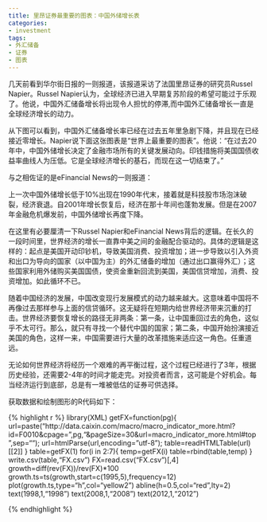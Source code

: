 ```yaml
---
title: 里昂证券最重要的图表：中国外储增长表
categories:
- investment
tags:
- 外汇储备
- 证券
- 图表
---
```


  
几天前看到华尔街日报的一则报道，该报道采访了法国里昂证券的研究员Russel Napier。Russel Napier认为，全球经济已进入早期复苏阶段的希望可能过于乐观了。他说，中国外汇储备增长将出现令人担忧的停滞,而中国外汇储备增长一直是全球经济增长的动力。

从下图可以看到，中国外汇储备增长率已经在过去五年里急剧下降，并且现在已经接近零增长。Napier说下面这张图表是“世界上最重要的图表”。他说：“在过去20年中，中国外储增长决定了金融市场所有的关键发展动向。印钱措施将美国国债收益率曲线人为压低。它是全球经济增长的基石，而现在这一切结束了。”
 

与之相佐证的是eFinancial News的一则报道：

上一次中国外储增长低于10%出现在1990年代末，接着就是科技股市场泡沫破裂，经济衰退。自2001年增长恢复后，经济在那十年间也蓬勃发展。但是在2007年金融危机爆发前，中国外储增长再度下降。

在这里有必要厘清一下Russel Napier和eFinancial News背后的逻辑。在长久的一段时间里，世界经济的增长一直靠中美之间的金融配合驱动的。具体的逻辑是这样的：起点是美国开动印钞机，导致美国消费、投资增加；进一步导致以引入外资和出口为导向的国家（以中国为主）的外汇储备的增加（通过出口赢得外汇）；这些国家利用外储购买美国国债，使资金重新回流到美国，美国信贷增加，消费、投资增加。如此循环不已。

随着中国经济的发展，中国改变现行发展模式的动力越来越大。这意味着中国将不再像过去那样参与上面的信贷循环。这无疑将在短期内给世界经济带来沉重的打击。世界经济要恢复增长的路径无非两条：第一条，让中国重回过去的角色，这似乎不太可行。那么，就只有寻找一个替代中国的国家；第二条，中国开始扮演接近美国的角色，这样一来，中国需要进行大量的改革措施来适应这一角色。任重道远。

无论如何世界经济将经历一个艰难的再平衡过程，这个过程已经进行了3年，根据历史经验，还需要2-4年的时间才能走完。对投资者而言，这可能是个好机会。每当经济运行到底部，总是有一堆被低估的证券可供选择。

获取数据和绘制图形的R代码如下：

{% highlight r %}
library(XML)
getFX=function(pg){
url=paste("http://data.caixin.com/macro/macro_indicator_more.html?id=F0010&cpage=",pg,"&pageSize=30&url=macro_indicator_more.html#top",sep="");
url=htmlParse(url,encoding="utf-8");
table=readHTMLTable(url)[[2]]
}
table=getFX(1)
for(i in 2:7){
temp=getFX(i)
table=rbind(table,temp)
}
write.csv(table,"FX.csv")
FX=read.csv("FX.csv")[,4]
growth=diff(rev(FX))/rev(FX)*100
growth.ts=ts(growth,start=c(1995,5),frequency=12)
plot(growth.ts,type="h",col="yellow2")
abline(h=0.5,col="red",lty=2)
text(1998,1,"1998")
text(2008,1,"2008")
text(2012,1,"2012")

{% endhighlight %}

